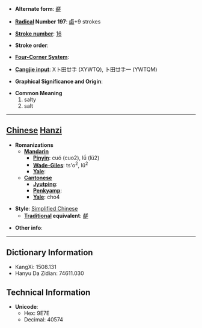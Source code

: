 * '''Alternate form''': [[鹺]]

* '''[[Wiktionary:Chinese radical index| Radical]] Number 197''': [[Wiktionary:Chinese radical index 鹵|鹵]]+9 strokes

* '''[[Wiktionary:Chinese total strokes index|Stroke number]]''': [[Wiktionary:Chinese total strokes index 16|16]]

* '''Stroke order''': 

* '''[[Wiktionary:Chinese four corner index|Four-Corner System]]''': 

* '''[[Wiktionary:Chinese Cangjie index|Cangjie input]]''': X卜田廿手 (XYWTQ), 卜田廿手一 (YWTQM)

* '''Graphical Significance and Origin''': 

* '''Common Meaning'''
*#salty
*# salt


----

== [[Chinese]] [[Hanzi]] ==

* '''Romanizations'''
** '''[[Mandarin]]'''
*** '''[[Pinyin]]''': cuó (cuo2), lǘ (lü2)
*** '''[[Wade-Giles]]''': ts'o<sup>2</sup>, lü<sup>2</sup>
*** '''[[Yale]]''': 
** '''[[Cantonese]]'''
*** '''[[Jyutping]]''':
*** '''[[Penkyamp]]''': 
*** '''[[Yale]]''': cho4

* '''Style''': [[Simplified Chinese]] 
** '''[[Traditional Chinese|Traditional]] equivalent''': [[鹺]]

* '''Other info''': 

----

== Dictionary Information ==

* KangXi: 1508.131
* Hanyu Da Zidian: 74611.030

== Technical Information ==

* '''Unicode''':
** Hex: 9E7E
** Decimal: 40574